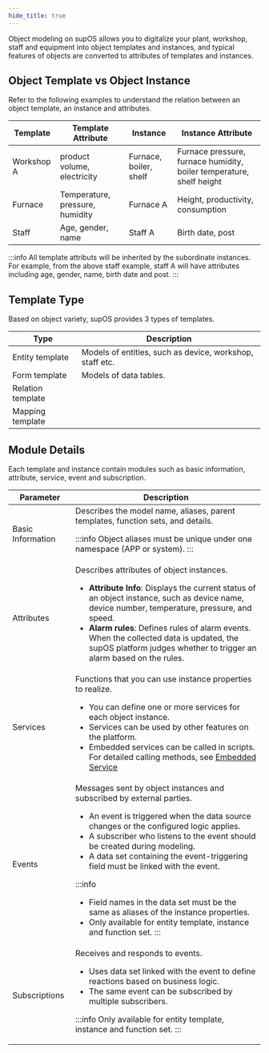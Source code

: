 ```yaml
---
hide_title: true
---
```


Object modeling on supOS allows you to digitalize your plant, workshop, staff and equipment into object templates and instances, and typical features of objects are converted to attributes of templates and instances.

## Object Template vs Object Instance

Refer to the following examples to understand the relation between an object template, an instance and attributes.

<table>
  <thead>
    <tr>
      <th>Template</th>
      <th>Template Attribute</th>
      <th>Instance</th>
      <th>Instance Attribute</th>
    </tr>
  </thead>
  <tbody>
    <tr>
      <td>Workshop A</td>
      <td>product volume, electricity</td>
      <td>Furnace, boiler, shelf</td>
      <td>Furnace pressure, furnace humidity, boiler temperature, shelf height</td>
    </tr>
    <tr>
      <td>Furnace</td>
      <td>Temperature, pressure, humidity</td>
      <td>Furnace A</td>
      <td>Height, productivity, consumption</td>
    </tr>
    <tr>
      <td>Staff</td>
      <td>Age, gender, name</td>
      <td>Staff A</td>
      <td>Birth date, post</td>
    </tr>
  </tbody>
</table>

:::info
All template attributs will be inherited by the subordinate instances. For example, from the above staff example, staff A will have attributes including age, gender, name, birth date and post.
:::


## Template Type

Based on object variety, supOS provides 3 types of templates.

<table>
  <thead>
    <tr>
      <th>Type</th>
      <th>Description</th>
    </tr>
  </thead>
  <tbody>
    <tr>
      <td>Entity template</td>
      <td>Models of entities, such as device, workshop, staff etc.</td>
    </tr>
    <tr>
      <td>Form template</td>
      <td>Models of data tables.</td>
    </tr>
    <tr>
      <td>Relation template</td>
      <td></td>
    </tr>
    <tr>
      <td>Mapping template</td>
      <td></td>
    </tr>
  </tbody>
</table>

## Module Details
Each template and instance contain modules such as basic information, attribute, service, event and subscription.

<table>
<thead>
<tr>
<th>Parameter</th>
<th>Description</th>
</tr>
</thead>
<tbody>
<tr>
<td>Basic Information</td>
<td>
Describes the model name, aliases, parent templates, function sets, and details.

:::info
Object aliases must be unique under one namespace (APP or system).
:::

</td>
</tr>
<tr>
<td>Attributes</td>
<td>
Describes attributes of object instances.
<ul>
<li>
<strong>Attribute Info</strong>: Displays the current status of an object instance, such as device name, device number, temperature, pressure, and speed.
</li>
<li>
<strong>Alarm rules</strong>: Defines rules of alarm events. When the collected data is updated, the supOS platform judges whether to trigger an alarm based on the rules.
</li>
</ul>
</td>
</tr>
<tr>
<td>Services</td>
<td>
Functions that you can use instance properties to realize.
<ul>
<li>You can define one or more services for each object instance.</li>
<li>Services can be used by other features on the platform.</li>
<li>Embedded services can be called in scripts. For detailed calling methods, see <a href="../../API/Embedded Service">Embedded Service</a></li>
</ul>
</td>
</tr>
<tr>
<td>Events</td>
<td>
Messages sent by object instances and subscribed by external parties.
<ul>
<li>An event is triggered when the data source changes or the configured logic applies.</li>
<li>A subscriber who listens to the event should be created during modeling.</li>
<li>A data set containing the event-triggering field must be linked with the event.</li>
</ul>

:::info
- Field names in the data set must be the same as aliases of the instance properties.
- Only available for entity template, instance and function set.
:::

</td>
</tr>
<tr>
<td>Subscriptions</td>
<td>
Receives and responds to events.
<ul>
<li>Uses data set linked with the event to define reactions based on business logic.</li>
<li>The same event can be subscribed by multiple subscribers.</li>
</ul>

:::info
Only available for entity template, instance and function set.
:::

</td>
</tr>
</tbody>
</table>